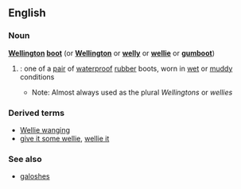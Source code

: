 ==English==

===Noun===
{{wikipedia}}
'''[[Wellington]] [[boot]]'''  (or '''[[Wellington]]''' or '''[[welly]]''' or '''[[wellie]]''' or '''[[gumboot]]''')
# {{cattag|UK}}: one of a [[pair]] of [[waterproof]] [[rubber]] boots, worn in [[wet]] or [[muddy]] conditions
#*Note: Almost always used as the plural ''Wellingtons'' or ''wellies''

===Derived terms===
*[[Wellie wanging]]
*[[give it some wellie]], [[wellie it]]

===See also===
*[[galoshes]]